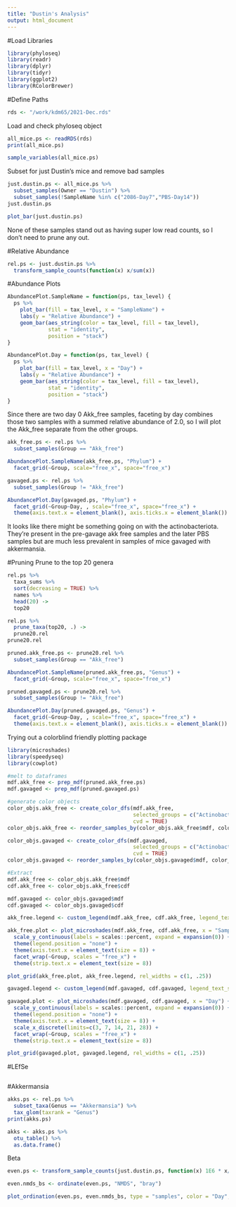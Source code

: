 ```yaml
---
title: "Dustin's Analysis"
output: html_document
---
```


#Load Libraries
```r
library(phyloseq)
library(readr)
library(dplyr)
library(tidyr)
library(ggplot2)
library(RColorBrewer)
```

#Define Paths
```r
rds <- "/work/kdm65/2021-Dec.rds"
```

Load and check phyloseq object
```r
all_mice.ps <- readRDS(rds)
print(all_mice.ps)
```

```r
sample_variables(all_mice.ps)
```

Subset for just Dustin's mice and remove bad samples
```r
just.dustin.ps <- all_mice.ps %>%
  subset_samples(Owner == "Dustin") %>%
  subset_samples(!SampleName %in% c("2086-Day7","PBS-Day14"))
just.dustin.ps
```

```r
plot_bar(just.dustin.ps)
```
None of these samples stand out as having super low read counts, so I don't need to prune any out.

#Relative Abundance
```r
rel.ps <- just.dustin.ps %>%
  transform_sample_counts(function(x) x/sum(x))
```

#Abundance Plots
```r
AbundancePlot.SampleName = function(ps, tax_level) {
  ps %>%
    plot_bar(fill = tax_level, x = "SampleName") +
    labs(y = "Relative Abundance") +
    geom_bar(aes_string(color = tax_level, fill = tax_level),
             stat = "identity",
             position = "stack")
}

AbundancePlot.Day = function(ps, tax_level) {
  ps %>%
    plot_bar(fill = tax_level, x = "Day") +
    labs(y = "Relative Abundance") +
    geom_bar(aes_string(color = tax_level, fill = tax_level),
             stat = "identity",
             position = "stack")
}
```

Since there are two day 0 Akk_free samples, faceting by day combines those two samples with a summed relative abundance of 2.0, so I will plot the Akk_free separate from the other groups.

```r
akk_free.ps <- rel.ps %>%
  subset_samples(Group == "Akk_free")

AbundancePlot.SampleName(akk_free.ps, "Phylum") +
  facet_grid(~Group, scale="free_x", space="free_x")
```

```r
gavaged.ps <- rel.ps %>%
  subset_samples(Group != "Akk_free")

AbundancePlot.Day(gavaged.ps, "Phylum") +
  facet_grid(~Group~Day, , scale="free_x", space="free_x") +
  theme(axis.text.x = element_blank(), axis.ticks.x = element_blank())
```

It looks like there might be something going on with the actinobacteriota. They're present in the pre-gavage akk free samples and the later PBS samples but are much less prevalent in samples of mice gavaged with akkermansia.

#Pruning
Prune to the top 20 genera
```r
rel.ps %>%
  taxa_sums %>%
  sort(decreasing = TRUE) %>%
  names %>%
  head(20) ->
  top20

rel.ps %>%
  prune_taxa(top20, .) ->
  prune20.rel
prune20.rel
```

```r
pruned.akk_free.ps <- prune20.rel %>%
  subset_samples(Group == "Akk_free")

AbundancePlot.SampleName(pruned.akk_free.ps, "Genus") +
  facet_grid(~Group, scale="free_x", space="free_x")
```

```r
pruned.gavaged.ps <- prune20.rel %>%
  subset_samples(Group != "Akk_free")

AbundancePlot.Day(pruned.gavaged.ps, "Genus") +
  facet_grid(~Group~Day, , scale="free_x", space="free_x") +
  theme(axis.text.x = element_blank(), axis.ticks.x = element_blank())
```

Trying out a colorblind friendly plotting package
```r
library(microshades)
library(speedyseq)
library(cowplot)
```

```r
#melt to dataframes
mdf.akk_free <- prep_mdf(pruned.akk_free.ps)
mdf.gavaged <- prep_mdf(pruned.gavaged.ps)

#generate color objects
color_objs.akk_free <- create_color_dfs(mdf.akk_free,
                                        selected_groups = c("Actinobacteriota", "Bacteroidota", "Firmicutes"),
                                        cvd = TRUE)
color_objs.akk_free <- reorder_samples_by(color_objs.akk_free$mdf, color_objs.akk_free$cdf)

color_objs.gavaged <- create_color_dfs(mdf.gavaged,
                                        selected_groups = c("Actinobacteriota", "Bacteroidota", "Firmicutes"),
                                        cvd = TRUE)
color_objs.gavaged <- reorder_samples_by(color_objs.gavaged$mdf, color_objs.gavaged$cdf)

#Extract
mdf.akk_free <- color_objs.akk_free$mdf
cdf.akk_free <- color_objs.akk_free$cdf

mdf.gavaged <- color_objs.gavaged$mdf
cdf.gavaged <- color_objs.gavaged$cdf
```

```r
akk_free.legend <- custom_legend(mdf.akk_free, cdf.akk_free, legend_text_size = 15)

akk_free.plot <- plot_microshades(mdf.akk_free, cdf.akk_free, x = "SampleName") +
  scale_y_continuous(labels = scales::percent, expand = expansion(0)) +
  theme(legend.position = "none") +
  theme(axis.text.x = element_text(size = 8)) +
  facet_wrap(~Group, scales = "free_x") +
  theme(strip.text.x = element_text(size = 8))

plot_grid(akk_free.plot, akk_free.legend, rel_widths = c(1, .25))
```

```r
gavaged.legend <- custom_legend(mdf.gavaged, cdf.gavaged, legend_text_size = 15)

gavaged.plot <- plot_microshades(mdf.gavaged, cdf.gavaged, x = "Day") +
  scale_y_continuous(labels = scales::percent, expand = expansion(0)) +
  theme(legend.position = "none") +
  theme(axis.text.x = element_text(size = 8)) +
  scale_x_discrete(limits=c(3, 7, 14, 21, 28)) +
  facet_wrap(~Group, scales = "free_x") +
  theme(strip.text.x = element_text(size = 8))

plot_grid(gavaged.plot, gavaged.legend, rel_widths = c(1, .25))
```

#LEfSe
```r

```

#Akkermansia
```r
akks.ps <- rel.ps %>%
  subset_taxa(Genus == "Akkermansia") %>%
  tax_glom(taxrank = "Genus")
print(akks.ps)
```

```r
akks <- akks.ps %>%
  otu_table() %>%
  as.data.frame()
```

Beta
```r
even.ps <- transform_sample_counts(just.dustin.ps, function(x) 1E6 * x/sum(x))
```

```r
even.nmds_bs <- ordinate(even.ps, "NMDS", "bray")
```

```r
plot_ordination(even.ps, even.nmds_bs, type = "samples", color = "Day", shape = "Group")
```

